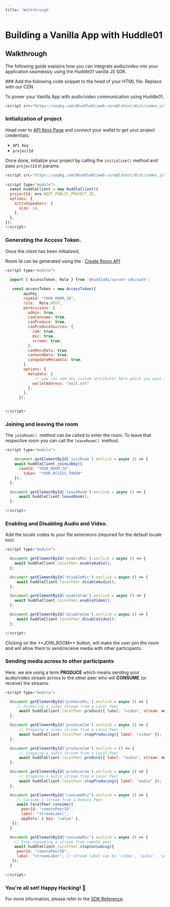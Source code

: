 ```yaml
---
title: 'Walkthrough'
---
```



# Building a Vanilla App with Huddle01

## Walkthrough

The following guide explains how you can integrate audio/video into your application seamlessly using the Huddle01 vanilla JS SDK.

<Steps>
### Add the following code snippet to the head of your HTML file: Replace with our CDN

To power your Vanilla App with audio/video communication using Huddle01.

```js filename="app.js" 
<script src="https://unpkg.com/@huddle01/web-core@latest/dist/index.js" />
```


### Initialization of project

Head over to [API Keys Page](/api-keys) and connect your wallet to get your project credentials: 

- `API Key`
- `projectId`

Once done, initialize your project by calling the `initialize()` method and pass `projectId`  in params.

```js filename="app.js" highlight={6}
<script src="https://unpkg.com/@huddle01/web-core@latest/dist/index.js" / >
 
<script type="module">
  const huddleClient = new HuddleClient({
  projectId: env.NEXT_PUBLIC_PROJECT_ID,
  options: {
    activeSpeakers: {
      size: 14,
    },
  },
});
</script>
```

### Generating the Access Token.
Once the client has been initialized,

Room Id can be generated using the : [Create Room API](/apis/create-room/create-room)



```js filename="app.js" highlight={4-6}
<script type="module">
  
  import { AccessToken, Role } from '@huddle01/server-sdk/auth';

   const accessToken = new AccessToken({
        apiKey,
        roomId: "YOUR_ROOM_ID",
        role:  Role.HOST,
        permissions: {
          admin: true,
          canConsume: true,
          canProduce: true,
          canProduceSources: {
            cam: true,
            mic: true,
            screen: true,
          },
          canRecvData: true,
          canSendData: true,
          canUpdateMetadata: true,
        },
        options: {
          metadata: { 
             // you can add any custom attributes here which you want to associate with the user
            walletAddress: "axit.eth"
          },
        },
      });


</script>
```

### Joining and leaving the room

The `joinRoom() `method can be called to enter the room. To leave that respective room you can call the `leaveRoom() `method.

```js filename="app.js" highlight={8-14}
<script type="module">

    document.getElementById('joinRoom').onclick = async () => {
    await huddleClient.joinLobby({
      roomId: "YOUR_ROOM_ID",
	    token: "YOUR_ACCESS_TOKEN"
    });
  };

  document.getElementById('leaveRoom').onclick = async () => {
      await huddleClient.leaveRoom();
  };

</script>
```

### Enabling and Disabling Audio and Video.

Add the locale codes to your file extensions (required for the default locale too):

```js filename="app.js" highlight={16-22}
<script type="module">

  document.getElementById('enableMic').onclick = async () => {
    await huddleClient.localPeer.enableAudio();
  };

  document.getElementById('disableMic').onclick = async () => {
     await huddleClient.localPeer.disableAudio();
  };

  document.getElementById('enableCam').onclick = async () => {
    await huddleClient.localPeer.enableVideo();
  };

  document.getElementById('disableCam').onclick = async () => {
     await huddleClient.localPeer.disableVideo();
  };

</script>
```
<Callout type="info">
Clicking on the **JOIN_ROOM** button, will make the user join the room and will allow them to send/receive media with other participants.
</Callout>


### Sending media across to other participants
Here, we are using a term **PRODUCE** which means sending your audio/video stream across to the other peer who will **CONSUME** (or receive) the streams.


```js filename="app.js" highlight={30-31}
<script type="module">

  document.getElementById('produceMic').onclick = async () => {
     // Producing a video stream from a Local Peer
      await huddleClient.localPeer.produce({ label: "video", stream: mediaStream, appData: { key: "value" } });
  };

  document.getElementById('produceCam').onclick = async () => {
      // Stopping a video stream from a Local Peer
      await huddleClient.localPeer.stopProducing({ label: "video" });
  };

  document.getElementById('produceCam').onclick = () => {
      // Stopping a audio stream from a Local Peer
      await huddleClient.localPeer.produce({ label: "audio", stream: mediaStream, appData: { key: "value" } });
  };

  document.getElementById('produceCam').onclick = async () => {
      // Stopping a audio stream from a Local Peer
      await huddleClient.localPeer.stopProducing({ label: "audio" });
  };

  document.getElementById("consumeMic").onclick = async () => {
     // Consume a stream from a Remote Peer
     await localPeer.consume({
       peerId: "remotePeerID",
       label: "streamLabel",
       appData: { key: "value" },
   });
  }

  document.getElementById("consumeMic").onclick = async () => {
    // Stop consuming a stream from remote peer
    await huddleClient.localPeer.stopConsuming({
     peerId: "remotePeerID",
     label: "streamLabel", // stream label can be 'video', 'audio', 'screen'
   });
  }

</script>
```


### You're all set! Happy Hacking! 🎉

For more information, please refer to the [SDK Reference](/Javascript).

</Steps>
